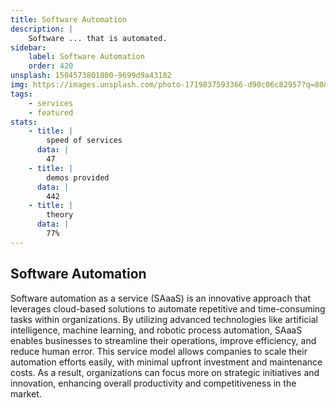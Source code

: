 ```yaml
---
title: Software Automation
description: |
    Software ... that is automated.
sidebar:
    label: Software Automation
    order: 420
unsplash: 1504573801800-9699d9a43182
img: https://images.unsplash.com/photo-1719837593366-d90c06c82957?q=80&w=1970&auto=format&fit=crop&ixlib=rb-4.0.3
tags:
    - services
    - featured
stats:
    - title: |
        speed of services
      data: |
        47
    - title: |
        demos provided
      data: |
        442
    - title: |
        theory
      data: |
        77%
---
```


## Software Automation

Software automation as a service (SAaaS) is an innovative approach that leverages cloud-based solutions to automate repetitive and time-consuming tasks within organizations.
By utilizing advanced technologies like artificial intelligence, machine learning, and robotic process automation, SAaaS enables businesses to streamline their operations, improve efficiency, and reduce human error.
This service model allows companies to scale their automation efforts easily, with minimal upfront investment and maintenance costs.
As a result, organizations can focus more on strategic initiatives and innovation, enhancing overall productivity and competitiveness in the market.